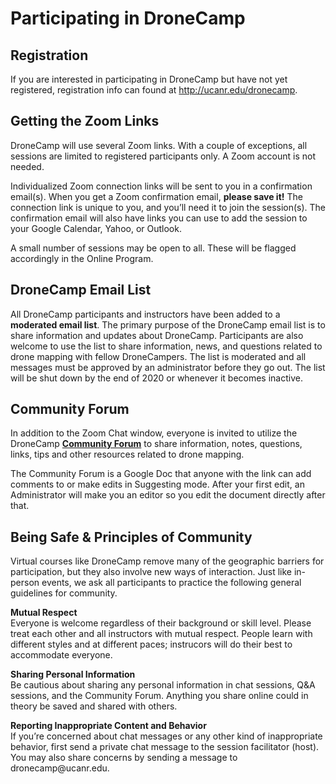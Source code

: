# Participating in DroneCamp

## Registration

If you are interested in participating in DroneCamp but have not yet registered, registration info can found at [http://ucanr.edu/dronecamp](http://ucanr.edu/dronecamp){target="_blank" rel="noopener"}. 

## Getting the Zoom Links

DroneCamp will use several Zoom links. With a couple of exceptions, all sessions are limited to registered participants only. A Zoom account is not needed. 

Individualized Zoom connection links will be sent to you in a confirmation email(s). When you get a Zoom confirmation email, **please save it!** The connection link is unique to you, and you'll need it to join the session(s). The confirmation email will also have links you can use to add the session to your Google Calendar, Yahoo, or Outlook. 

A small number of sessions may be open to all. These will be flagged accordingly in the Online Program.

## DroneCamp Email List

All DroneCamp participants and instructors have been added to a **moderated email list**. The primary purpose of the DroneCamp email list is to share information and updates about DroneCamp. Participants are also welcome to use the list to share information, news, and questions related to drone mapping with fellow DroneCampers. The list is moderated and all messages must be approved by an administrator before they go out. The list will be shut down by the end of 2020 or whenever it becomes inactive.

## Community Forum 

In addition to the Zoom Chat window, everyone is invited to utilize the DroneCamp [**Community Forum**](https://drive.google.com/open?id=1rO1fGZlTZcD2XL0bmZueBt9VJbmxq1fmsNe1yIXezvY){target="_blank" rel="noopener"} to share information, notes, questions, links, tips and other resources related to drone mapping.

The Community Forum is a Google Doc that anyone with the link can add comments to or make edits in Suggesting mode. After your first edit, an Administrator will make you an editor so you edit the document directly after that.

## Being Safe & Principles of Community

Virtual courses like DroneCamp remove many of the geographic barriers for participation, but they also involve new ways of interaction. Just like in-person events, we ask all participants to practice the following general guidelines for community.

**Mutual Respect**  
Everyone is welcome regardless of their background or skill level. Please treat each other and all instructors with mutual respect. People learn with different styles and at different paces; instrucors will do their best to accommodate everyone.

**Sharing Personal Information**  
Be cautious about sharing any personal information in chat sessions, Q&A sessions, and the Community Forum. Anything you share online could in theory be saved and shared with others.

**Reporting Inappropriate Content and Behavior**  
If you're concerned about chat messages or any other kind of inappropriate behavior, first send a private chat message to the session facilitator (host). You may also share concerns by sending a message to dronecamp@ucanr.edu.



